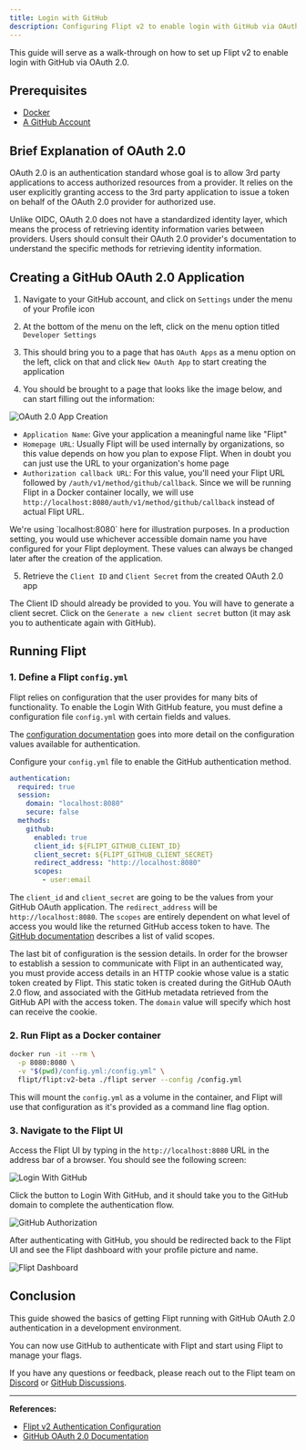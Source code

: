 ```yaml
---
title: Login with GitHub
description: Configuring Flipt v2 to enable login with GitHub via OAuth 2.0
---
```


This guide will serve as a walk-through on how to set up Flipt v2 to enable login with GitHub via OAuth 2.0.

## Prerequisites

- [Docker](https://www.docker.com/)
- [A GitHub Account](https://github.com/)

## Brief Explanation of OAuth 2.0

OAuth 2.0 is an authentication standard whose goal is to allow 3rd party applications to access authorized resources from a provider. It relies on the user explicitly granting access to the 3rd party application to issue a token on behalf of the OAuth 2.0 provider for authorized use.

Unlike OIDC, OAuth 2.0 does not have a standardized identity layer, which means the process of retrieving identity information varies between providers. Users should consult their OAuth 2.0 provider's documentation to understand the specific methods for retrieving identity information.

## Creating a GitHub OAuth 2.0 Application

1. Navigate to your GitHub account, and click on `Settings` under the menu of your Profile icon

2. At the bottom of the menu on the left, click on the menu option titled `Developer Settings`

3. This should bring you to a page that has `OAuth Apps` as a menu option on the left, click on that and click `New OAuth App` to start creating the application

4. You should be brought to a page that looks like the image below, and can start filling out the information:

![OAuth 2.0 App Creation](/v2/images/guides/operations/authentication/github_oauth_registration.png)

- `Application Name`: Give your application a meaningful name like "Flipt"
- `Homepage URL`: Usually Flipt will be used internally by organizations, so this value depends on how you plan to expose Flipt. When in doubt you can just use the URL to your organization's home page
- `Authorization callback URL`: For this value, you'll need your Flipt URL followed by `/auth/v1/method/github/callback`. Since we will be running Flipt in a Docker container locally, we will use `http://localhost:8080/auth/v1/method/github/callback` instead of actual Flipt URL.

<Note>
  We're using `localhost:8080` here for illustration purposes. In a production
  setting, you would use whichever accessible domain name you have configured
  for your Flipt deployment. These values can always be changed later after the
  creation of the application.
</Note>

5. Retrieve the `Client ID` and `Client Secret` from the created OAuth 2.0 app

The Client ID should already be provided to you. You will have to generate a client secret. Click on the `Generate a new client secret` button (it may ask you to authenticate again with GitHub).

## Running Flipt

### 1. Define a Flipt `config.yml`

Flipt relies on configuration that the user provides for many bits of functionality. To enable the Login With GitHub feature, you must define a configuration file `config.yml` with certain fields and values.

The [configuration documentation](/v2/configuration/authentication) goes into more detail on the configuration values available for authentication.

Configure your `config.yml` file to enable the GitHub authentication method.

```yaml
authentication:
  required: true
  session:
    domain: "localhost:8080"
    secure: false
  methods:
    github:
      enabled: true
      client_id: ${FLIPT_GITHUB_CLIENT_ID}
      client_secret: ${FLIPT_GITHUB_CLIENT_SECRET}
      redirect_address: "http://localhost:8080"
      scopes:
        - user:email
```

The `client_id` and `client_secret` are going to be the values from your GitHub OAuth application. The `redirect_address` will be `http://localhost:8080`. The `scopes` are entirely dependent on what level of access you would like the returned GitHub access token to have. The [GitHub documentation](https://docs.github.com/en/apps/oauth-apps/building-oauth-apps/scopes-for-oauth-apps) describes a list of valid scopes.

The last bit of configuration is the session details. In order for the browser to establish a session to communicate with Flipt in an authenticated way, you must provide access details in an HTTP cookie whose value is a static token created by Flipt. This static token is created during the GitHub OAuth 2.0 flow, and associated with the GitHub metadata retrieved from the GitHub API with the access token. The `domain` value will specify which host can receive the cookie.

### 2. Run Flipt as a Docker container

```bash
docker run -it --rm \
  -p 8080:8080 \
  -v "$(pwd)/config.yml:/config.yml" \
  flipt/flipt:v2-beta ./flipt server --config /config.yml
```

This will mount the `config.yml` as a volume in the container, and Flipt will use that configuration as it's provided as a command line flag option.

### 3. Navigate to the Flipt UI

Access the Flipt UI by typing in the `http://localhost:8080` URL in the address bar of a browser. You should see the following screen:

![Login With GitHub](/v2/images/guides/operations/authentication/login_with_github.png)

Click the button to Login With GitHub, and it should take you to the GitHub domain to complete the authentication flow.

![GitHub Authorization](/v2/images/guides/operations/authentication/github_authorization.png)

After authenticating with GitHub, you should be redirected back to the Flipt UI and see the Flipt dashboard with your profile picture and name.

![Flipt Dashboard](/v2/images/guides/operations/authentication/session.png)

## Conclusion

This guide showed the basics of getting Flipt running with GitHub OAuth 2.0 authentication in a development environment.

You can now use GitHub to authenticate with Flipt and start using Flipt to manage your flags.

If you have any questions or feedback, please reach out to the Flipt team on [Discord](https://discord.gg/flipt) or [GitHub Discussions](https://github.com/flipt-io/flipt/discussions).

---

**References:**

- [Flipt v2 Authentication Configuration](/v2/configuration/authentication)
- [GitHub OAuth 2.0 Documentation](https://docs.github.com/en/apps/oauth-apps/building-oauth-apps/scopes-for-oauth-apps)
